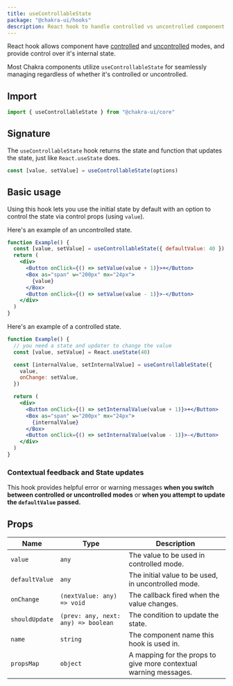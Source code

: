 ```yaml
---
title: useControllableState
package: "@chakra-ui/hooks"
description: React hook to handle controlled vs uncontrolled component scenarios
---
```


React hook allows component have
[controlled](https://reactjs.org/docs/forms.html#controlled-components) and
[uncontrolled](https://reactjs.org/docs/uncontrolled-components.html) modes, and
provide control over it's internal state.

Most Chakra components utilize `useControllableState` for seamlessly managing
regardless of whether it's controlled or uncontrolled.

## Import

```js
import { useControllableState } from "@chakra-ui/core"
```

## Signature

The `useControllableState` hook returns the state and function that updates the
state, just like `React.useState` does.

```js live=false
const [value, setValue] = useControllableState(options)
```

## Basic usage

Using this hook lets you use the initial state by default with an option
to control the state via control props (using `value`).

Here's an example of an uncontrolled state.

```jsx
function Example() {
  const [value, setValue] = useControllableState({ defaultValue: 40 })
  return (
    <div>
      <Button onClick={() => setValue(value + 1)}>+</Button>
      <Box as="span" w="200px" mx="24px">
        {value}
      </Box>
      <Button onClick={() => setValue(value - 1)}>-</Button>
    </div>
  )
}
```

Here's an example of a controlled state.

```jsx
function Example() {
  // you need a state and updater to change the value
  const [value, setValue] = React.useState(40)

  const [internalValue, setInternalValue] = useControllableState({
    value,
    onChange: setValue,
  })

  return (
    <div>
      <Button onClick={() => setInternalValue(value + 1)}>+</Button>
      <Box as="span" w="200px" mx="24px">
        {internalValue}
      </Box>
      <Button onClick={() => setInternalValue(value - 1)}>-</Button>
    </div>
  )
}
```

### Contextual feedback and State updates

This hook provides helpful error or warning messages **when you switch between
controlled or uncontrolled modes** or **when you attempt to update the
`defaultValue` passed.**

## Props

| Name           | Type                                | Description                                                       |
| -------------- | ----------------------------------- | ----------------------------------------------------------------- |
| `value`        | `any`                               | The value to be used in controlled mode.                              |
| `defaultValue` | `any`                               | The initial value to be used, in uncontrolled mode.                |
| `onChange`     | `(nextValue: any) => void`          | The callback fired when the value changes.                         |
| `shouldUpdate` | `(prev: any, next: any) => boolean` | The condition to update the state.                                 |
| `name`         | `string`                            | The component name this hook is used in.                           |
| `propsMap`     | `object`                            | A mapping for the props to give more contextual warning messages. |
